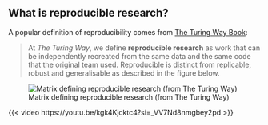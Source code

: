 ## What is reproducible research?


A popular definition of reproducibility comes from [The Turing Way Book](https://the-turing-way.netlify.app/reproducible-research/overview/overview-definitions.html):

> At *The Turing Way*, we define **reproducible research** as work that can be independently recreated from the same data and the same code that the original team used. Reproducible is distinct from replicable, robust and generalisable as described in the figure below.

::: captioned-image-container
![Matrix defining reproducible research (from The Turing Way)](images/reproducible-matrix.jpg){fig-alt="Reproducibility scale: a scale showing **not reproducible** on one end and **reproducible** on the other end."}
:::

{{< video https://youtu.be/kgk4Kjcktc4?si=_VV7Nd8nmgbey2pd >}}